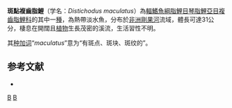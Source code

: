 {{Speciesbox 
| taxon = Distichodus maculatus
| image = Distichodus maculatus.jpg
| status = LC
| status_system = IUCN3.1
| authority = [[Boulenger|Boulenger]], 1898
| synonyms = *''Distichodus maculates'' ''Boulenger, 1898''
}}
'''斑點複齒脂鯉'''（学名：''Distichodus maculatus''）為[[輻鰭魚綱|輻鰭魚綱]][[脂鯉目|脂鯉目]][[琴脂鯉亞目|琴脂鯉亞目]][[複齒脂鯉科|複齒脂鯉科]]的其中一[[種|種]]，為熱帶淡水魚，分布於[[非洲|非洲]][[剛果河|剛果河]]流域，體長可達31公分，棲息在開闊且[[植物|植物]]生長茂密的溪流，生活習性不明。

其[[种加词|种加词]]“''maculatus''”意为“有斑点、斑块、斑纹的”。

==参考文献==
{{refbegin}}
*{{FishBase_species|genus=Distichodus|species=maculatus|year=2014|month=1}}
{{refend}}

{{Taxonbar|from=Q5640226}}

[[Category:複齒脂鯉屬|B]]
[[Category:1898年描述的鱼类|B]]


{{魚類小作品}}